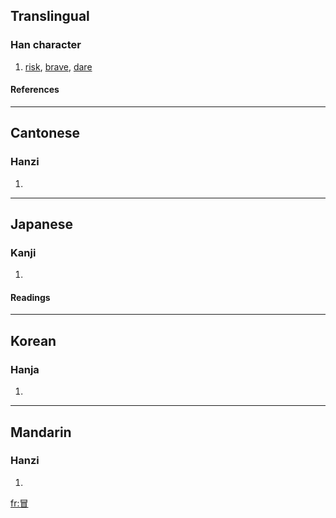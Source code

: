 ==Translingual==
===Han character===
{{Han char|rad=冂|as=07|sn=9|four=6060<sub>0</sub>|canj=日月山 (ABU)}}
# [[risk]], [[brave]], [[dare]]
====References====
{{Han ref|kx=0129.210|dkj=01538|hdz=21499.120|uh=5192|ud=20882|bh=AB5F|bd=43871}}
----
==Cantonese==
===Hanzi===
{{yue-hanzi|jyut=|y=mak6, mou6}}
# {{defn|Cantonese}}
----
==Japanese==
===Kanji===
{{ja-kanji|grade=|rs=冂07}}
# {{defn|Japanese}} 
====Readings====
{{ja-readings|on=[[ぼう]] (bō)|kun=[[おかす]] (okasu), [[おおう]] (oou)}}
----
==Korean==
===Hanja===
{{ko-hanja|hangeul=[[모]], [[목]]|rv=mo, mok|mr=mo, mok}}
# {{defn|Korean}}
----
==Mandarin==
===Hanzi===
{{cmn-hanzi|pin=[[mòu]] (mou4)|wg=mou<sup>4</sup>}}
# {{defn|Mandarin}}

[[fr:冒]]